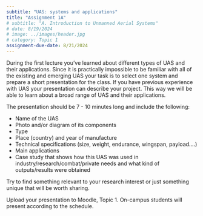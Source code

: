 ```yaml
---
subtitle: "UAS: systems and applications"
title: "Assignment 1A"
# subtitle: "A. Introduction to Unmanned Aerial Systems"
# date: 8/19/2024
# image: ../images/header.jpg
# category: Topic 1
assignment-due-date: 8/21/2024
---
```



During the first lecture you’ve learned about different types of UAS and their applications. Since it is practically impossible to be familiar with all of the existing and emerging UAS your task is to select one system and prepare a short presentation for the class. If you have previous experience with UAS your presentation can describe your project. This way we will be able to learn about a broad range of UAS and their applications.

The presentation should be 7 - 10 minutes long and include the following:

* Name of the UAS
* Photo and/or diagram of its components
* Type
* Place (country) and year of manufacture
* Technical specifications (size, weight, endurance, wingspan, payload….)
* Main applications
* Case study that shows how this UAS was used in industry/research/combat/private needs and what kind of outputs/results were obtained 

Try to find something relevant to your research interest or just something unique that will be worth sharing.

Upload your presentation to Moodle, Topic 1. On-campus students will present according to the schedule. 